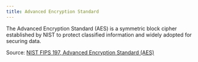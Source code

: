```yaml
---
title: Advanced Encryption Standard
---
```

The Advanced Encryption Standard (AES) is a symmetric block cipher established by NIST to protect classified information and widely adopted for securing data.

Source: [NIST FIPS 197, Advanced Encryption Standard (AES)](https://csrc.nist.gov/publications/detail/fips/197/final)
